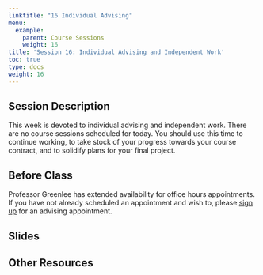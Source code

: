 ```yaml
---
linktitle: "16 Individual Advising"
menu:
  example:
    parent: Course Sessions
    weight: 16
title: 'Session 16: Individual Advising and Independent Work'
toc: true
type: docs
weight: 16
---
```


## Session Description

This week is devoted to individual advising and independent work. There are no course sessions scheduled for today. You should use this time to continue working, to take stock of your progress towards your course contract, and to solidify plans for your final project.

## Before Class

Professor Greenlee has extended availability for office hours appointments. If you have not already scheduled an appointment and wish to, please [sign up](https://calendly.com/agreen4/neighborhood-analysis?back=1&month=2021-01) for an advising appointment.

## Slides

## Other Resources

